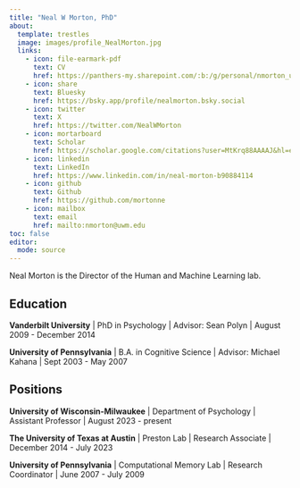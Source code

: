 ```yaml
---
title: "Neal W Morton, PhD"
about:
  template: trestles
  image: images/profile_NealMorton.jpg
  links:
    - icon: file-earmark-pdf
      text: CV
      href: https://panthers-my.sharepoint.com/:b:/g/personal/nmorton_uwm_edu/Ec2VpxjsUZNKiNw54o-GuhABj6eBGiz1d_VyM4y-LmIduQ?e=LGNGxk
    - icon: share
      text: Bluesky
      href: https://bsky.app/profile/nealmorton.bsky.social
    - icon: twitter
      text: X
      href: https://twitter.com/NealWMorton
    - icon: mortarboard
      text: Scholar
      href: https://scholar.google.com/citations?user=MtKrq88AAAAJ&hl=en
    - icon: linkedin
      text: LinkedIn
      href: https://www.linkedin.com/in/neal-morton-b90884114
    - icon: github
      text: Github
      href: https://github.com/mortonne
    - icon: mailbox
      text: email
      href: mailto:nmorton@uwm.edu
toc: false
editor: 
  mode: source
---
```


Neal Morton is the Director of the Human and Machine Learning lab.

## Education

__Vanderbilt University__ | PhD in Psychology | Advisor: Sean Polyn | August 2009 - December 2014

__University of Pennsylvania__ | B.A. in Cognitive Science | Advisor: Michael Kahana | Sept 2003 - May 2007

## Positions

__University of Wisconsin-Milwaukee__ | Department of Psychology | Assistant Professor | August 2023 - present

__The University of Texas at Austin__ | Preston Lab | Research Associate | December 2014 - July 2023

__University of Pennsylvania__ | Computational Memory Lab | Research Coordinator | June 2007 - July 2009
